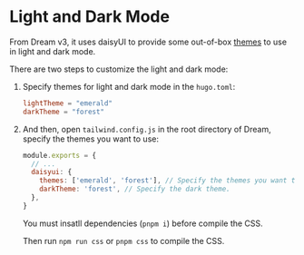 
# Light and Dark Mode

From Dream v3, it uses daisyUI to provide some out-of-box [themes](https://daisyui.com/docs/themes/) to use in light and dark mode.

There are two steps to customize the light and dark mode:

1. Specify themes for light and dark mode in the `hugo.toml`:

   ```toml
   lightTheme = "emerald"
   darkTheme = "forest"
   ```

1. And then, open `tailwind.config.js` in the root directory of Dream, specify the themes you want to use:

   ```js
   module.exports = {
     // ...
     daisyui: {
       themes: ['emerald', 'forest'], // Specify the themes you want to use.
       darkTheme: 'forest', // Specify the dark theme.
     },
   }
   ```

   <Callout>You must insatll dependencies (`pnpm i`) before compile the CSS.</Callout>

   Then run `npm run css` or `pnpm css` to compile the CSS.

